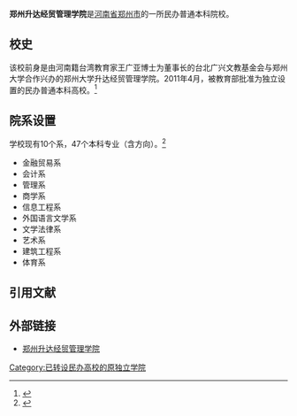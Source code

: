 {{primarysources|time=2016-07-09T01:44:07+00:00}}
{{Infobox University
|Name        = 郑州升达经贸管理学院|
|latin_name  = Zhengzhou Shengda University of Economics, Business & Management|
|image       = 20210211 Gate of Shengda College.jpg|
|Motto       = 勤俭朴实 自力更生|
|Established = 1993年
|Type        = [[民办大学|民办普通本科高校]]
|President   = 郭爱先
|Location    = {{PRC}}[[河南省|河南省]][[郑州市|郑州市]][[新郑|新郑]][[龙湖镇_(新郑市)|龙湖镇]]（教育园区）
|Area        = 千余[[亩|亩]]
|Department  = 
|Faculty             = |
|Professor           = |
|Associate Professor = |
|Assistant Professor = |
|Lecturer            = |
|Student             = |
|Undergraduate       = |
|Postgraduate        = |
|所属法人  = [[育达教育文化事业机构|育达教育文化事业机构]]
|Website             = https://www.shengda.edu.cn/|
|Celebration         = |
}}
'''郑州升达经贸管理学院'''是[[河南省|河南省]][[郑州市|郑州市]]的一所民办普通本科院校。

== 校史 ==
该校前身是由河南籍台湾教育家王广亚博士为董事长的台北广兴文教基金会与郑州大学合作兴办的郑州大学升达经贸管理学院。2011年4月，被教育部批准为独立设置的民办普通本科高校。<ref>{{Cite web |url=http://www.shengda.edu.cn/info/sdintro_1.shtm |title=学院简介 |accessdate=2016-07-08 |archive-date=2017-03-05 |archive-url=https://web.archive.org/web/20170305033429/http://www.shengda.edu.cn/info/sdintro_1.shtm |dead-url=no }}</ref>

== 院系设置 ==
学校现有10个系，47个本科专业（含方向）。<ref>{{Cite web |url=http://www.shengda.edu.cn/info/sdintro_2.shtm |title=专业设置 |accessdate=2016-07-08 |archive-date=2015-11-14 |archive-url=https://web.archive.org/web/20151114195544/http://www.shengda.edu.cn/info/sdintro_2.shtm |dead-url=no }}</ref>
*金融贸易系
*会计系
*管理系
*商学系
*信息工程系
*外国语言文学系
*文学法律系
*艺术系
*建筑工程系
*体育系

== 引用文献 ==
<references/>

== 外部链接 ==
*[https://www.shengda.edu.cn/ 郑州升达经贸管理学院] {{Wayback|url=https://www.shengda.edu.cn/ |date=20200411140122 }}

{{河南高等院校}}
{{民办大学}}

[[Category:已转设民办高校的原独立学院|Category:已转设民办高校的原独立学院]]